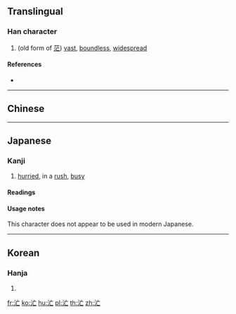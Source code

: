 ==Translingual==

===Han character===
{{Han char|rn=85|rad=水|as=03|sn=6|four=30110|canj=EYV|ids=⿰氵亡}}

# (old form of [[茫]]) [[vast]], [[boundless]], [[widespread]]

====References====
* {{Han ref|kx=0605.060|dkj=17125|dj=0998.140|hdz=31554.050|uh=6C52|ud=27730|bh=C9F9|bd=51705}}

----

==Chinese==
{{zh-see|茫|a}}

----

==Japanese==

===Kanji===
{{ja-kanji|grade=uc|rs=水03}}

# [[hurried]], in a [[rush]], [[busy]]

====Readings====
{{ja-readings
|on=[[ぼう]] (bō), [[もう]] (mō)
|kun=[[あわただしい]] (awatadashii)
}}

====Usage notes====
This character does not appear to be used in modern Japanese.

----

==Korean==

===Hanja===
{{ko-hanja|hangeul=망|eumhun=|rv=mang|mr=mang|y=mang}}

# {{defn|lang=ko|sort=水03}}

[[fr:汒]]
[[ko:汒]]
[[hu:汒]]
[[pl:汒]]
[[th:汒]]
[[zh:汒]]